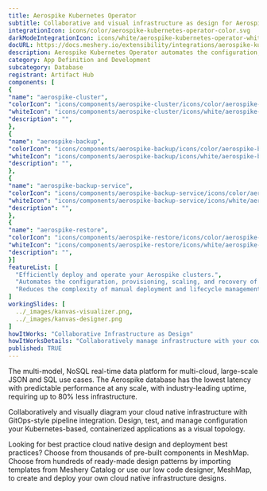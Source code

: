 ```yaml
---
title: Aerospike Kubernetes Operator
subtitle: Collaborative and visual infrastructure as design for Aerospike Kubernetes Operator
integrationIcon: icons/color/aerospike-kubernetes-operator-color.svg
darkModeIntegrationIcon: icons/white/aerospike-kubernetes-operator-white.svg
docURL: https://docs.meshery.io/extensibility/integrations/aerospike-kubernetes-operator
description: Aerospike Kubernetes Operator automates the configuration, provisioning, scaling, and recovery of Aerospike clusters. It reduces the complexity of manual deployment and lifecycle management, and enables the use of declarative configuration for Aerospike clusters.
category: App Definition and Development
subcategory: Database
registrant: Artifact Hub
components: [
{
"name": "aerospike-cluster",
"colorIcon": "icons/components/aerospike-cluster/icons/color/aerospike-cluster-color.svg",
"whiteIcon": "icons/components/aerospike-cluster/icons/white/aerospike-cluster-white.svg",
"description": "",
},
{
"name": "aerospike-backup",
"colorIcon": "icons/components/aerospike-backup/icons/color/aerospike-backup-color.svg",
"whiteIcon": "icons/components/aerospike-backup/icons/white/aerospike-backup-white.svg",
"description": "",
},
{
"name": "aerospike-backup-service",
"colorIcon": "icons/components/aerospike-backup-service/icons/color/aerospike-backup-service-color.svg",
"whiteIcon": "icons/components/aerospike-backup-service/icons/white/aerospike-backup-service-white.svg",
"description": "",
},
{
"name": "aerospike-restore",
"colorIcon": "icons/components/aerospike-restore/icons/color/aerospike-restore-color.svg",
"whiteIcon": "icons/components/aerospike-restore/icons/white/aerospike-restore-white.svg",
"description": "",
}]
featureList: [
  "Efficiently deploy and operate your Aerospike clusters.",
  "Automates the configuration, provisioning, scaling, and recovery of Aerospike clusters",
  "Reduces the complexity of manual deployment and lifecycle management."
]
workingSlides: [
  ../_images/kanvas-visualizer.png,
  ../_images/kanvas-designer.png
]
howItWorks: "Collaborative Infrastructure as Design"
howItWorksDetails: "Collaboratively manage infrastructure with your coworkers synchronously sharing the same designs."
published: TRUE
---
```

<p>
The multi-model, NoSQL real-time data platform for multi-cloud, large-scale JSON and SQL use cases. The Aerospike database has the lowest latency with predictable performance at any scale, with industry-leading uptime, requiring up to 80% less infrastructure.
</p>
<p>
    Collaboratively and visually diagram your cloud native infrastructure with GitOps-style pipeline integration. Design, test, and manage configuration your Kubernetes-based, containerized applications as a visual topology.
</p>
<p>
    Looking for best practice cloud native design and deployment best practices? Choose from thousands of pre-built components in MeshMap. Choose from hundreds of ready-made design patterns by importing templates from Meshery Catalog or use our low code designer, MeshMap, to create and deploy your own cloud native infrastructure designs.
</p>
